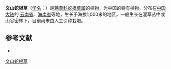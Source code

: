{{Speciesbox
| name = 文山蛇根草
| status = 
| status_system = 
| image =
| genus = Ophiorrhiza
| species = wenshanensis
| authority = H. S. Lo
}}

'''文山蛇根草'''（[[学名|学名]]：{{lang|la|''Ophiorrhiza wenshanensis''}}）是[[茜草科|茜草科]][[蛇根草属|蛇根草属]]的植物，为中国的特有植物。分布在[[中国大陆|中国大陆]]的 [[云南省|云南省]]、[[海南省|海南省]]等地，生长于海拔1,000米的地区，一般生长在灌草丛中或山谷密林下，目前尚未由人工引种栽培。

== 参考文献 ==
<div class="references-small">
* {{cite web| url =http://www.bioinfo.cn/db05/KmzwSpecies.php?action=view&id=19330| title =文山蛇根草| work =《中国高等植物数据库全库》| publisher =中国科学院微生物研究所| author =昆明植物研究所| accessdate =2009-02-25| deadurl =yes| archiveurl =https://web.archive.org/web/20160305034131/http://www.bioinfo.cn/db05/KmzwSpecies.php?action=view&id=19330| archivedate =2016-03-05}}
</div>
{{Taxonbar|from=Q11079753}}

[[Category:蛇根草属|文山蛇根草]]


{{植物小作品}}
